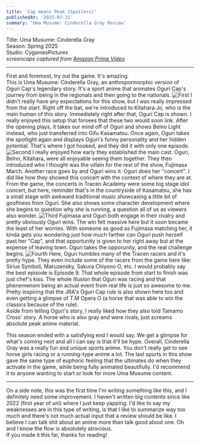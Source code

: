 ```yaml
---
title: 'Cap means Peak (Spoilers)'
publishedAt: '2025-07-31'
summary: 'Uma Musume: Cinderella Gray Review'
---
```


Title: Uma Musume: Cinderella Gray  
Season: Spring 2025  
Studio: CygamesPictures  
*screencaps captured from [Amazon Prime Video](https://www.amazon.com/Umamusume-Cinderella-Gray/dp/B0F2XJDWNT)*  

--- 

First and foremost, try out the game. It's amazing.  
This is Uma Musume: Cinderella Gray,
an anthropormorphic version of Oguri Cap's legendary story. It's a sport anime that
animates Oguri Cap's journey from being in the regionals and then going to the nationals.
![First](https://i.imgur.com/hvuqZSX.png)
I didn't really have any expectations for this show, but I was really impressed from the start.
Right off the bat, we're introduced to Kitahara Jo, who is the main human of this story.
Immediately right after that, Oguri Cap is shown. I really enjoyed this setup that forsees
that these two would soon link. After the opening plays, it takes our mind off of Oguri and
shows Belno Light instead, who just transferred into Gifu Kasamatsu. Once again, Oguri
takes the spotlight again and displays Oguri's funny personality and her hidden potential.
That's where I got hooked, and they did it with only one episode. 
![Second](https://i.imgur.com/bQ1eSac.png)
I really enjoyed how early they established the main cast. Oguri, Belno, Kitahara, were all
enjoyable seeing them together. They then introduced who I thought was the villain for the rest of the show,
Fujimasa March. Another race goes by and Oguri wins it. Oguri does her "concert". I did like how they showed
this concert with the context of where they are at. From the game, the concerts in Tracen Academy were some big stage
idol concert, but here, reminder that's in the countryside of Kasamatsu, she has a small stage with awkward traditional music
showcasing a little bit of goofiness from Oguri. She also shows some character development where she begins
to question why she is running, a question all of us as viewers also wonder.
![Third](https://i.imgur.com/YDAd0tn.png)
Fujimasa and Oguri both engage in their rivalry and pretty obviously Oguri wins. The win felt massive here but
it soon became the least of her worries. With someone as good as Fujimasa matching her, it kinda gets you wondering
just how much farther can Oguri push herself past her "Cap", and that opportunity is given to her right away but at the expense of leaving town.
Oguri takes the opporunity, and the real challenge begins.
![Fourth](https://i.imgur.com/GHvdaRo.png)
Here, Oguri humbles many of the Tracen racers and it's pretty hype. They even include some of the racers
from the game here like: Sirius Symboli, Maruzensky, Sakura Chiyono O, etc. I would probably say the best episode is Episode 9.
That whole episode from start to finish was just chef's kiss. The whole illusion that Oguri was racing and that phenemenom being an actual event from real life
is just so awesome to me. Pretty inspiring that the JRA's Oguri Cap rule is also shown here too and even getting a glimpse
of T.M Opera O (a horse that was able to win the classics because of the rule).  
Aside from telling Oguri's story, I really liked how they also told Tamamo Cross' story. A horse who is also gray and were rivals, just screams absolute peak anime material.
  
  
  
This season ended with a satisfying end I would say. We get a glimpse for what's coming next and all I can say is that it'll be hype.
Overall, Cinderella Gray was a really fun and unique sports anime. You don't really get to see horse girls racing or a running-type anime a lot. 
The last spurts in this show gave the same type of euphoric feeling that the ultimates do when they activate in the game, while being fully animated beautifully.
I'd recommend it to anyone wanting to start or look for more Uma Musume content.

---
On a side note, this was the first time I'm writing something like this, and I definitely need some improvement. I haven't written big contents since
like 2022 (first year of uni) where I just keep yapping. I'd like to say my weaknesses are in this type of writing, is that I like to summarize way too much and there's not
much actual input that a review should be like. I believe I can talk shit about an anime more than talk good about one. Oh and I know the flow is absolutely atrocious.  
If you made it this far, thanks for reading! 